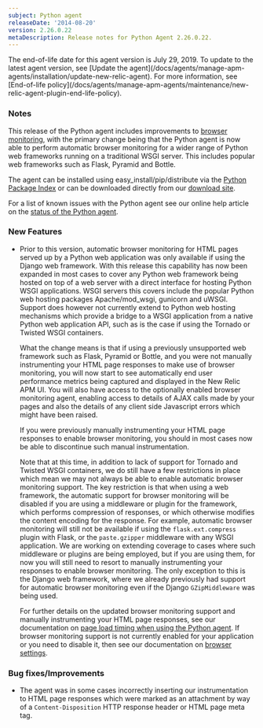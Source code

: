 ```yaml
---
subject: Python agent
releaseDate: '2014-08-20'
version: 2.26.0.22
metaDescription: Release notes for Python Agent 2.26.0.22.
---
```


<Callout variant="important">
  The end-of-life date for this agent version is July 29, 2019. To update to the latest agent version, see [Update the agent](/docs/agents/manage-apm-agents/installation/update-new-relic-agent). For more information, see [End-of-life policy](/docs/agents/manage-apm-agents/maintenance/new-relic-agent-plugin-end-life-policy).
</Callout>

### Notes

This release of the Python agent includes improvements to [browser monitoring](/docs/browser/new-relic-browser/getting-started/new-relic-browser), with the primary change being that the Python agent is now able to perform automatic browser monitoring for a wider range of Python web frameworks running on a traditional WSGI server. This includes popular web frameworks such as Flask, Pyramid and Bottle.

The agent can be installed using easy_install/pip/distribute via the [Python Package Index](https://pypi.python.org/pypi/newrelic) or can be downloaded directly from our [download site](https://download.newrelic.com/python_agent/release/).

For a list of known issues with the Python agent see our online help article on the [status of the Python agent](https://newrelic.com/docs/python/status-of-python-agent).

### New Features

* Prior to this version, automatic browser monitoring for HTML pages served up by a Python web application was only available if using the Django web framework. With this release this capability has now been expanded in most cases to cover any Python web framework being hosted on top of a web server with a direct interface for hosting Python WSGI applications. WSGI servers this covers include the popular Python web hosting packages Apache/mod_wsgi, gunicorn and uWSGI. Support does however not currently extend to Python web hosting mechanisms which provide a bridge to a WSGI application from a native Python web application API, such as is the case if using the Tornado or Twisted WSGI containers.

  What the change means is that if using a previously unsupported web framework such as Flask, Pyramid or Bottle, and you were not manually instrumenting your HTML page responses to make use of browser monitoring, you will now start to see automatically end user performance metrics being captured and displayed in the New Relic APM UI. You will also have access to the optionally enabled browser monitoring agent, enabling access to details of AJAX calls made by your pages and also the details of any client side Javascript errors which might have been raised.

  If you were previously manually instrumenting your HTML page responses to enable browser monitoring, you should in most cases now be able to discontinue such manual instrumentation.

  Note that at this time, in addition to lack of support for Tornado and Twisted WSGI containers, we do still have a few restrictions in place which mean we may not always be able to enable automatic browser monitoring support. The key restriction is that when using a web framework, the automatic support for browser monitoring will be disabled if you are using a middleware or plugin for the framework, which performs compression of responses, or which otherwise modifies the content encoding for the response. For example, automatic browser monitoring will still not be available if using the `flask.ext.compress` plugin with Flask, or the `paste.gzipper` middleware with any WSGI application. We are working on extending coverage to cases where such middleware or plugins are being employed, but if you are using them, for now you will still need to resort to manually instrumenting your responses to enable browser monitoring. The only exception to this is the Django web framework, where we already previously had support for automatic browser monitoring even if the Django `GZipMiddleware` was being used.

  For further details on the updated browser monitoring support and manually instrumenting your HTML page responses, see our documentation on [page load timing when using the Python agent](/docs/agents/python-agent/supported-features/page-load-timing-python). If browser monitoring support is not currently enabled for your application or you need to disable it, then see our documentation on [browser settings](/docs/browser/new-relic-browser/getting-started/browser-settings).

### Bug fixes/Improvements

* The agent was in some cases incorrectly inserting our instrumentation to HTML page responses which were marked as an attachment by way of a `Content-Disposition` HTTP response header or HTML page meta tag.

